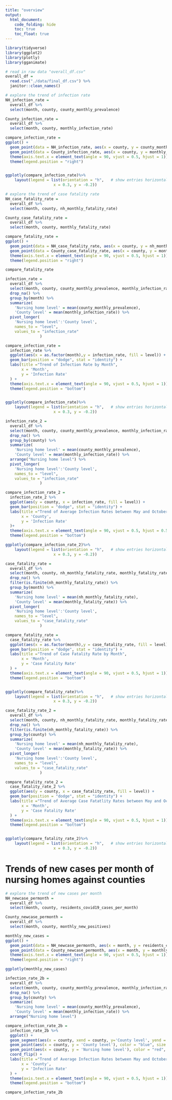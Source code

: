 ```yaml
---
title: "overview"
output: 
  html_document:
    code_folding: hide
    toc: true
    toc_float: true
---
```


```r
library(tidyverse)
library(ggplot2)
library(plotly)
library(gganimate)
```


```r
# read in raw data "overall_df.csv"
overall_df = 
  read.csv("./data/final_df.csv") %>% 
  janitor::clean_names()
```


```r
# explore the trend of infection rate
NH_infection_rate =
  overall_df %>% 
  select(month, county, county_monthly_prevalence)

County_infection_rate = 
  overall_df %>% 
  select(month, county, monthly_infection_rate)

compare_infection_rate =
ggplot() +
  geom_point(data = NH_infection_rate, aes(x = county, y = county_monthly_prevalence), color = "blue") +
  geom_point(data = County_infection_rate, aes(x = county, y = monthly_infection_rate), color = "black") +
  theme(axis.text.x = element_text(angle = 90, vjust = 0.5, hjust = 1)) +
  theme(legend.position = "right") 


ggplotly(compare_infection_rate)%>% 
    layout(legend = list(orientation = "h",   # show entries horizontally
                     x = 0.3, y = -0.2))  
```

```r
# explore the trend of case fatality rate
NH_case_fatality_rate =
  overall_df %>% 
  select(month, county, nh_monthly_fatality_rate)

County_case_fatality_rate = 
  overall_df %>% 
  select(month, county, monthly_fatality_rate)

compare_fatality_rate =
ggplot() +
  geom_point(data = NH_case_fatality_rate, aes(x = county, y = nh_monthly_fatality_rate), color = "blue") +
  geom_point(data = County_case_fatality_rate, aes(x = county, y = monthly_fatality_rate), color = "black") +
  theme(axis.text.x = element_text(angle = 90, vjust = 0.5, hjust = 1)) +
  theme(legend.position = "right") 

compare_fatality_rate
```

```r
infection_rate =
  overall_df %>% 
  select(month, county, county_monthly_prevalence, monthly_infection_rate) %>% 
  drop_na() %>% 
  group_by(month) %>% 
  summarize(
    'Nursing home level' = mean(county_monthly_prevalence),
    'County level' = mean(monthly_infection_rate)) %>% 
  pivot_longer(
    'Nursing home level':'County level',
    names_to = "level",
    values_to = "infection_rate"
               )

compare_infection_rate =
  infection_rate %>% 
  ggplot(aes(x = as.factor(month),y = infection_rate, fill = level)) +
  geom_bar(position = "dodge", stat = "identity") +
  labs(title ="Trend of Infection Rate by Month", 
       x = 'Month',
       y = 'Infection Rate'
  ) +
  theme(axis.text.x = element_text(angle = 90, vjust = 0.5, hjust = 1)) +
  theme(legend.position = "bottom") 


ggplotly(compare_infection_rate)%>% 
    layout(legend = list(orientation = "h",   # show entries horizontally
                     x = 0.3, y = -0.2))
```

```r
infection_rate_2 =
  overall_df %>% 
  select(month, county, county_monthly_prevalence, monthly_infection_rate) %>% 
  drop_na() %>% 
  group_by(county) %>% 
  summarize(
    'Nursing home level' = mean(county_monthly_prevalence),
    'County level' = mean(monthly_infection_rate)) %>%  
  arrange("Nursing home level") %>%
  pivot_longer(
    'Nursing home level':'County level',
    names_to = "level",
    values_to = "infection_rate"
               ) 

compare_infection_rate_2 =
  infection_rate_2 %>% 
  ggplot(aes(y = county, x = infection_rate, fill = level)) +
  geom_bar(position = "dodge", stat = "identity") +
  labs(title ="Trend of Average Infection Rates between May and October by County", 
       x = 'County',
       y = 'Infection Rate'
  )+
  theme(axis.text.x = element_text(angle = 90, vjust = 0.5, hjust = 0.5)) +
  theme(legend.position = "bottom") 

ggplotly(compare_infection_rate_2)%>% 
    layout(legend = list(orientation = "h",   # show entries horizontally
                     x = 0.3, y = -0.2))

```

```r
case_fatality_rate =
  overall_df %>% 
  select(month, county, nh_monthly_fatality_rate, monthly_fatality_rate) %>% 
  drop_na() %>% 
  filter(is.finite(nh_monthly_fatality_rate)) %>%
  group_by(month) %>% 
  summarize(
    'Nursing home level' = mean(nh_monthly_fatality_rate),
    'County level' = mean(monthly_fatality_rate)) %>% 
  pivot_longer(
    'Nursing home level':'County level',
    names_to = "level",
    values_to = "case_fatality_rate"
               )

compare_fatality_rate =
  case_fatality_rate %>% 
  ggplot(aes(x = as.factor(month),y = case_fatality_rate, fill = level)) +
  geom_bar(position = "dodge", stat = "identity") +
  labs(title ="Trend of Case Fatality Rate by Month", 
       x = 'Month',
       y = 'Case Fatality Rate'
  ) +
  theme(axis.text.x = element_text(angle = 90, vjust = 0.5, hjust = 1)) +
  theme(legend.position = "bottom") 


ggplotly(compare_fatality_rate)%>% 
    layout(legend = list(orientation = "h",   # show entries horizontally
                     x = 0.3, y = -0.2))
```

```r
case_fatality_rate_2 =
  overall_df %>% 
  select(month, county, nh_monthly_fatality_rate, monthly_fatality_rate) %>% 
  drop_na() %>% 
  filter(is.finite(nh_monthly_fatality_rate)) %>%
  group_by(county) %>% 
  summarize(
    'Nursing home level' = mean(nh_monthly_fatality_rate),
    'County level' = mean(monthly_fatality_rate)) %>% 
  pivot_longer(
    'Nursing home level':'County level',
    names_to = "level",
    values_to = "case_fatality_rate"
               )

compare_fatality_rate_2 =
  case_fatality_rate_2 %>% 
  ggplot(aes(y = county, x = case_fatality_rate, fill = level)) +
  geom_bar(position = "dodge", stat = "identity") +
  labs(title ="Trend of Average Case Fatatlity Rates between May and October by County", 
       x = 'Month',
       y = 'Case Fatality Rate'
  ) +
  theme(axis.text.x = element_text(angle = 90, vjust = 0.5, hjust = 1)) +
  theme(legend.position = "bottom") 


ggplotly(compare_fatality_rate_2)%>% 
    layout(legend = list(orientation = "h",   # show entries horizontally
                     x = 0.3, y = -0.2))
```

# Trends of new cases per month of nursing homes against counties

```r
# explore the trend of new cases per month
NH_newcase_permonth =
  overall_df %>% 
  select(month, county, residents_covid19_cases_per_month)

County_newcase_permonth = 
  overall_df %>% 
  select(month, county, monthly_new_positives)

monthly_new_cases =
ggplot() +
  geom_point(data = NH_newcase_permonth, aes(x = month, y = residents_covid19_cases_per_month), color = "blue") +
  geom_point(data = County_newcase_permonth, aes(x = month, y = monthly_new_positives), color = "black") +
  theme(axis.text.x = element_text(angle = 90, vjust = 0.5, hjust = 1)) +
  theme(legend.position = "right") 

ggplotly(monthly_new_cases)
```

```r
infection_rate_2b =
  overall_df %>% 
  select(month, county, county_monthly_prevalence, monthly_infection_rate) %>% 
  drop_na() %>% 
  group_by(county) %>% 
  summarize(
    'Nursing home level' = mean(county_monthly_prevalence),
    'County level' = mean(monthly_infection_rate)) %>% 
  arrange("Nursing home level")

compare_infection_rate_2b =
  infection_rate_2b %>% 
  ggplot() +
  geom_segment(aes(x = county, xend = county, y='County level', yend = 'Nursing home level'), color = "grey") +
  geom_point(aes(x = county, y = 'County level'), color = "blue", size = 3) +
  geom_point(aes(x = county, y = 'Nursing home level'), color = "red", size = 3) +
  coord_flip() +
  labs(title ="Trend of Average Infection Rates between May and October by County", 
       x = 'County',
       y = 'Infection Rate'
  ) +
  theme(axis.text.x = element_text(angle = 90, vjust = 0.5, hjust = 1)) +
  theme(legend.position = "bottom") 

compare_infection_rate_2b
```
